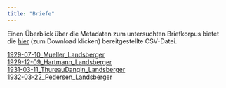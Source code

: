 ```yaml
---
title: "Briefe"
---
```

Einen Überblick über die Metadaten zum untersuchten Briefkorpus bietet die [hier](files/metadata_letters.csv) (zum Download klicken) bereitgestellte CSV-Datei.

[1929-07-10_Mueller_Landsberger](1929-07-10_Mueller_Landsberger.qmd)  
[1929-12-09_Hartmann_Landsberger](1929-12-09_Hartmann_Landsberger.qmd)  
[1931-03-11_ThureauDangin_Landsberger](1931-03-11_ThureauDangin_Landsberger.qmd)  
[1932-03-22_Pedersen_Landsberger](1932-03-22_Pedersen_Landsberger.qmd)  